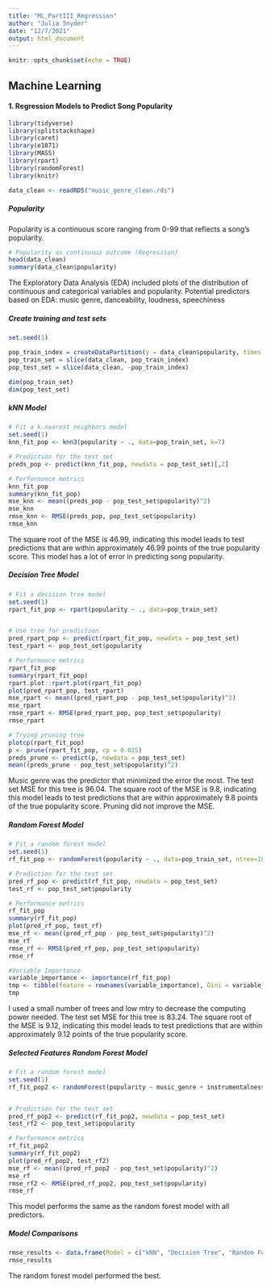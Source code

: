 ```yaml
---
title: "ML_PartIII_Regression"
author: "Julia Snyder"
date: "12/7/2021"
output: html_document
---
```


```r
knitr::opts_chunk$set(echo = TRUE)
```
## Machine Learning 

#### 1. Regression Models to Predict Song Popularity

```r
library(tidyverse)
library(splitstackshape)
library(caret)
library(e1071)
library(MASS)
library(rpart)
library(randomForest)
library(knitr)
```

```r
data_clean <- readRDS("music_genre_clean.rds")
```

##### Popularity

Popularity is a continuous score ranging from 0-99 that reflects a song's popularity. 

```r
# Popularity as continuous outcome (Regression)
head(data_clean)
summary(data_clean$popularity)
```

The Exploratory Data Analysis (EDA) included plots of the distribution of continuous and categorical variables and popularity.  Potential predictors based on EDA: music genre, danceability, loudness, speechiness

##### Create training and test sets
```r
set.seed(1)

pop_train_index = createDataPartition(y = data_clean$popularity, times = 1, p = 0.7, list = FALSE)
pop_train_set = slice(data_clean, pop_train_index)
pop_test_set = slice(data_clean, -pop_train_index)

dim(pop_train_set)
dim(pop_test_set)
```

##### kNN Model
```r
# Fit a k-nearest neighbors model
set.seed(1)
knn_fit_pop <- knn3(popularity ~ ., data=pop_train_set, k=7)

# Prediction for the test set 
preds_pop <- predict(knn_fit_pop, newdata = pop_test_set)[,2]

# Performance metrics
knn_fit_pop
summary(knn_fit_pop)
mse_knn <- mean((preds_pop - pop_test_set$popularity)^2)
mse_knn
rmse_knn <- RMSE(preds_pop, pop_test_set$popularity)
rmse_knn
```

The square root of the MSE is 46.99, indicating this model leads to test predictions that are within approximately 46.99 points of the true popularity score.  This model has a lot of error in predicting song popularity.

##### Decision Tree Model
```r
# Fit a decision tree model 
set.seed(1)
rpart_fit_pop <- rpart(popularity ~ ., data=pop_train_set)


# Use tree for prediction
pred_rpart_pop <- predict(rpart_fit_pop, newdata = pop_test_set)
test_rpart <- pop_test_set$popularity

# Performance metrics
rpart_fit_pop
summary(rpart_fit_pop)
rpart.plot::rpart.plot(rpart_fit_pop)
plot(pred_rpart_pop, test_rpart)
mse_rpart <- mean((pred_rpart_pop - pop_test_set$popularity)^2)
mse_rpart
rmse_rpart <- RMSE(pred_rpart_pop, pop_test_set$popularity)
rmse_rpart

# Trying pruning tree
plotcp(rpart_fit_pop)
p <- prune(rpart_fit_pop, cp = 0.025) 
preds_prune <- predict(p, newdata = pop_test_set)
mean((preds_prune - pop_test_set$popularity)^2)
```

Music genre was the predictor that minimized the error the most. The test set MSE for this tree is 96.04.  The square root of the MSE is 9.8, indicating this model leads to test predictions that are within approximately 9.8 points of the true popularity score. Pruning did not improve the MSE.

##### Random Forest Model

```r
# Fit a random forest model 
set.seed(1)
rf_fit_pop <- randomForest(popularity ~ ., data=pop_train_set, ntree=100, mtry=3, importance = TRUE)

# Prediction for the test set 
pred_rf_pop <- predict(rf_fit_pop, newdata = pop_test_set)
test_rf <- pop_test_set$popularity

# Performance metrics
rf_fit_pop
summary(rf_fit_pop)
plot(pred_rf_pop, test_rf)
mse_rf <- mean((pred_rf_pop - pop_test_set$popularity)^2)
mse_rf
rmse_rf <- RMSE(pred_rf_pop, pop_test_set$popularity)
rmse_rf

#Variable Importance
variable_importance <- importance(rf_fit_pop)
tmp <- tibble(feature = rownames(variable_importance), Gini = variable_importance[,1])
tmp

```
I used a small number of trees and low mtry to decrease the computing power needed.  The test set MSE for this tree is 83.24.  The square root of the MSE is 9.12, indicating this model leads to test predictions that are within approximately 9.12 points of the true popularity score.

##### Selected Features Random Forest Model
```r
# Fit a random forest model 
set.seed(1)
rf_fit_pop2 <- randomForest(popularity ~ music_genre + instrumentalness + valence + energy + loudness + liveness + duration_ms + danceability, data=pop_train_set, ntree=100, mtry=3, importance = TRUE)


# Prediction for the test set 
pred_rf_pop2 <- predict(rf_fit_pop2, newdata = pop_test_set)
test_rf2 <- pop_test_set$popularity

# Performance metrics
rf_fit_pop2
summary(rf_fit_pop2)
plot(pred_rf_pop2, test_rf2)
mse_rf <- mean((pred_rf_pop2 - pop_test_set$popularity)^2)
mse_rf
rmse_rf2 <- RMSE(pred_rf_pop2, pop_test_set$popularity)
rmse_rf
```
This model performs the same as the random forest model with all predictors.

##### Model Comparisons
```r
rmse_results <- data.frame(Model = c("kNN", "Decision Tree", "Random Forest"), RMSE = c(rmse_knn, rmse_rpart, rmse_rf)) 
rmse_results  
```

The random forest model performed the best.